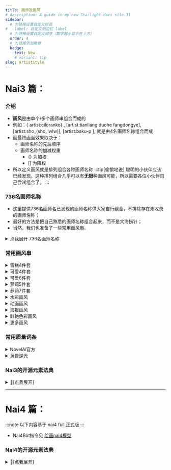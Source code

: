 ```yaml
---
title: 画师及画风
# description: A guide in my new Starlight docs site.11
sidebar:
  # 为链接设置自定义标签
#   label: 自定义侧边栏 label
  # 为链接设置自定义顺序（数字越小显示在上方）
  order: 4
  # 为链接添加徽章
  badge:
    text: New
    # variant: tip
slug: ArtistStyle
---
```


# Nai3 篇：

### 介绍
- **画风**是由单个/多个画师串组合而成的
- 例如：\{ artist:ciloranko\} , [artist:tianliang duohe fangdongye], [artist:sho_(sho_lwlw)], [artist:baku-p ],  就是由4名画师名称组合而成
- 而最终画面效果取决于：
  - 画师名称的先后顺序
  - 画师名称的加减权重
    - \{\} 为加权
    - [] 为降权
- 所以定义画风就是排列组合各种画师名称
:::tip[偷偷地说]
聪明的小伙伴应该已经发现，这种排列组合几乎可以有**无限**种画风可能，所以需要各位小伙伴自己尝试组合了。
:::


### 736名画师名称
- 这里提供736名画师名已发现的画师名称供大家自行组合，不排除存在未收录的画师名称；
- 最好的方法是把自己熟悉的画师名称组合起来，而不是大海捞针；
- 当然，我们也准备了一些[常用画风串](#常用画风串)。

<details>
<summary>点我展开 736名画师名称</summary>

:::danger[注意！]
仅供群友查阅，未经允许谢绝转载
:::

```text title="736名画师名称"
artist:ciloranko,
artist:tianliang_duohe_fangdongye,
artist:ningen_mame,
artist:sho_(sho_lwlw),
artist:rhasta,
artist:wlop,
artist:kedama_milk,
artist:ask_(askzy),
artist:as109,
artist:mika_pikazo,
artist:ke-ta,
artist:WANKE,
artist:fuzichoco,
artist:modare,
artist:onineko,
artist:yoneyama_mai,
artist:reoen,
artist:chen_bin,
artist:kawacy,
artist:mignon,
artist:hiten,
artist:ATDAN,
artist:miv4t,
artist:henreader,
artist:sy4,
artist:rei_(sanbonzakura),
artist:mochizuki_kei,
artist:Rella,
artist:anmi,
artist:tidsean,
artist:minaba_hideo,
artist:akizero1510,
artist:cierra_(ra-bit),
artist:kantoku,
artist:cogecha,
artist:ogipote,
artist:kazutake_hazano,
artist:fujiyama,
artist:omone_hokoma_agm,
artist:amazuyu_tatsuki,
artist:toosaka_asagi,
artist:fkey,
artist:miyuki_(miyuki0529),
artist:hitomaru,
artist:alphonse_(white_datura),
artist:akakura,
artist:sheya,
artist:gomzi,
artist:kousaki_rui,
artist:cutesexyrobutts,
artist:liduke,
artist:40hara,
artist:ikeuchi_tanuma,
artist:konya_karasue,
artist:lam_(ramdayo),
artist:nardack,
artist:xinzoruo,
artist:icomochi,
artist:phantom_ix_row,
artist:namie,
artist:pigeon666,
artist:demizu_posuka,
artist:onono_imoko,
artist:shion_(mirudakemann),
artist:rurudo,
artist:binggong_asylum,
artist:tokkyu,
artist:asakuraf,
artist:kuzuvine,
artist:jyt,
artist:maccha_(mochancc),
artist:hxxg,
artist:fagi_(kakikaki),
artist:yoshida_akihiko,
artist:chiaroscuro,
artist:you_shimizu,
artist:kukka,
artist:infukun,
artist:kaamin_(mariarose753),
artist:ishiyumi,
artist:naga_u,
artist:tyakomes,
artist:momoco,
artist:Torino,
artist:houkisei,
artist:yushe_quetzalli,
artist:dino_(dinoartforame),
artist:meion,
artist:yuuhagi_(amaretto-no-natsu),
artist:quasarcake,
artist:fajyobore,
artist:hiro_(dismaless),
artist:miyase_mahiro,
artist:piromizu,
artist:shimatani_azu,
artist:maeka_(kumaekake),
artist:ru_zhai,
artist:shanyao_jiang_tororo,
artist:ryou(ryoutarou),
artist:alchemaniac,
artist:karasu_raven,
artist:hoji(hooooooooji1029),
artist:kinhasu,
artist:momoko_(momopoco),
artist:yuuji_(and),
artist:milk_panda,
artist:yoshinari_you,
artist:baku-p,
artist:zhibuji_loom,
artist:asanagi,
artist:piyodera_mucha,
artist:eufoniuz,
artist:banishment,
artist:mikozin,
artist:yonchan,
artist:pottsness,
artist:shiro9jira,
artist:xilmo,
artist:tsubasa_tsubasa,
artist:redrop,
artist:aki99,
artist:dishwasher1910,
artist:potg(piotegu),
artist:nikorashi-ka,
artist:katahira_masashi,
artist:mikaze_oto,
artist:enkyo_yuuichirou,
artist:ohisashiburi,
artist:gusha_s,
artist:hews,
artist:noyu_(noyu23386566),
artist:nekojira,
artist:zuizi,
artist:observerz,
artist:u_u_zan,
artist:necomi,
artist:ashima_takumi,
artist:hisona_(suaritesumi),
artist:milkychu,
artist:sofra,
artist:yamakawa,
artist:nonco,
artist:daizu_(melon-lemon),
artist:refeia,
artist:sakura_(39ra),
artist:simao_(x_x36131422),
artist:misaka_12003-gou,
artist:cui_(jidanhaidaitang),
artist:nixeu,
artist:bee_(deadflow),
artist:beni_shake,
artist:toi8,
artist:shexyo,
artist:fishine,
artist:ireading,
artist:timbougami,
artist:butterchalk,
artist:happoubi_jin,
artist:rebecca_(keinelove),
artist:mamimi_(mamamimi),
artist:yago8_pp3,
artist:murata_range,
artist:morino_hon,
artist:harada_takehito,
artist:taitai,
artist:luicent,
artist:sumiyao_(amam),
artist:astg,
artist:yamamomo_(plank),
artist:blue-senpai,
artist:tsukareta_san,
artist:aikome_(haikome),
artist:kurumi_(recycllamo),
artist:nekoda_(maoda),
artist:healthyman,
artist:Morikura_En,
artist:wagashi_(dagashiya),
artist:himura_kiseki,
artist:tachikawa_mushimaro,
artist:novelace,
artist:shigure_ui,
artist:alpha_(alpha91),
artist:sencha_(senchat),
artist:say_hana,
artist:dungeon_meshi,
artist:konbu_wakame,
artist:menyoujan,
artist:alp,
artist:murata_yuusuke,
artist:QYS3,
artist:hisakata_souji,
artist:achiki,
artist:skyrick9413,
artist:ishikei,
artist:mashiro_shiki,
artist:silvertsuki,
artist:OKAZU,
artist:chyoel,
artist:norza,
artist:yd_(orange_maru),
artist:rucaco,
artist:himitsu_(hi_mi_tsu_2),
artist:yumenouchi_chiharu,
artist:azuuru,
artist:djheycha,
artist:ponzu(catponz),
artist:stu_dts,
artist:Kyokucho,
artist:kamitoge_supino,
artist:kitaku_(nakamachi_machi),
artist:mandrill,
artist:parsley-f,
artist:dsmile,
artist:ebimomo,
artist:shuri_(84k),
artist:echj,
artist:6_(yuchae),
artist:nadegata,
artist:k00s,
artist:naruse_hirofumi,
artist:quan_(kurisu_tina),
artist:agoto,
artist:popqn,
artist:ribiadan,
artist:qosic,
artist:deadnooodles,
artist:mamuru,
artist:shnva,
artist:ran'ou_(tamago_no_kimi),
artist:ayu_(mog),
artist:sasairebun,
artist:waterkuma,
artist:m_k,
artist:migolu,
artist:rune_(dualhart),
artist:fuya_(tempupupu),
artist:donguri_suzume,
artist:kaede_(sayappa),
artist:rinotuna,
artist:kokaki_mumose,
artist:risui_(suzu_rks),
artist:mochirong,
artist:sora_72-iro,
artist:gawako,
artist:watao,
artist:kase_daiki,
artist:toshizou_(0714),
artist:remsrar,
artist:hayana_neru,
artist:neco,
artist:rokita,
artist:puuzaki_puuna,
artist:mochi_(circle_rin),
artist:fumio_(rsqkr),
artist:huanxiang_heitu,
artist:creayus,
artist:wang_xi,
artist:kinta_(distortion),
artist:misaki12003,
artist:kitada_mo,
artist:bacius,
artist:beijuu,
artist:bukurote,
artist:songjikyo,
artist:shisantian,
artist:ttosom,
artist:KuroBlood,
artist:eip_(pepai),
artist:rukako,
artist:memmo,
artist:hoshi_(snacherubi),
artist:nibiiro_shizuka,
artist:shiratama_(shiratamaco),
artist:bm_tol,
artist:ebifurya,
artist:poco(asahi_age),
artist:nanase_nao,
artist:meito_(maze),
artist:qtonagi,
artist:itomugi-kun,
artist:fujima_takuya,
artist:null_(nyanpyoun),
artist:kani_biimu,
artist:hyouuma,
artist:mafuyu_(chibi21),
artist:mikami_mika,
artist:nuu_(nu-nyu),
artist:amaichi_esora,
artist:amashiro_natsuki,
artist:rubi-samaasanagi,
artist:toraishi_666,
artist:mvv,
artist:saku_usako_(rabbit),
artist:kanzakietc,
artist:sasa_onigiri,
artist:na_tarapisu153,
artist:gochisousama_(tanin050),
artist:takemori_shintarou,
artist:cool-kyou_shinja,
artist:kojima_takeshi,
artist:taketora_suzume,
artist:takeuchi_takashi,
artist:lambda_(kusowarota),
artist:cle_masahiro,
artist:yapo_(croquis_side),
artist:satou_kuuki,
artist:shiokonbu,
artist:zurikishi,
artist:ryota_(ry_o_ta),
artist:kylin,
artist:duoyuanjun,
artist:shimada_fumikane,
artist:ame_(uten_cancel),
artist:Endou_Okito,
artist:oyari_ashito,
artist:tira_27,
artist:void_0,
artist:ogata_tei,
artist:hong_bai,
artist:bigxixi,
artist:allenes,
artist:houraku,
artist:yuno385,
artist:mocha_(cotton),
artist:arsenixc,
artist:hagimorijia,
artist:asou_(asabu202),
artist:sarasadou_dan,
artist:shiina_kuro,
artist:john_kafka,
artist:yueko_(jiayue_wu),
artist:hagi_(ame_hagi),
artist:kuroduki_(pieat),
artist:maeda_hiroyuki,
artist:yutoka_mizu,
artist:suimya,
artist:noco,
artist:miwano_rag,
artist:bow_(bhp),
artist:doujinshi_doujin,
artist:kasumi_(skchkko),
artist:murakami_suigun,
artist:touzai(poppin_phl95),
artist:rolua,
artist:waka(wk4444),
artist:au_(d_elete),
artist:hito_komoru,
artist:zunta,
artist:komota_(kanyou_shoujo),
artist:tabi_(tabisumika),
artist:yuumei,
artist:rin_yuu,
artist:kawakami_masaki,
artist:koh_rd,
artist:k-suwabe,
artist:iuui,
artist:ajishio,
artist:marushin,
artist:solar_(happymonk),
artist:takatsuki_ichi,
artist:bbolalus,
artist:rin31153336,
artist:7010,
artist:yoru_nai,
artist:do_m_kaeru,
artist:hizuki_yayoi,
artist:nikaidou_kou,
artist:kannko_bokujou,
artist:suminagashi,
artist:mokufuu,
artist:koruri,
artist:saru,
artist:romi_(346_ura),
artist:mazjojo,
artist:xssh,
artist:si10ra,
artist:mountain_han,
artist:kahlua,
artist:gin00,
artist:muloli,
artist:higeneko,
artist:goma_satoshi,
artist:potetos7,
artist:azure_(capriccio),
artist:suzumi_(ccroquette),
artist:nanaken_nana,
artist:kotobuki_utage,
artist:shpo,
artist:umishima_senbon,
artist:gsusart,
artist:joman,
artist:shugao,
artist:komeshiro_kasu,
artist:maett,
artist:mo_(kireinamo),
artist:maki_keigo,
artist:maeshima_shigeki,
artist:ssambatea,
artist:miyoshi_yoshimi,
artist:natsuki_teru,
artist:nakano_maru,
artist:dede_(qwea_00000),
artist:takitarou,
artist:shuuko_(s_h_uuko),
artist:mura_karuki,
artist:shacho_(ko_no_ha),
artist:ocha_(popopogg),
artist:kaorihero,
artist:signalviolet,
artist:qi7pi,
artist:baocaizi,
artist:tobimura,
artist:misha_(ohds101),
artist:op_na_yarou,
artist:momose_(oqo),
artist:misekai_555,
artist:kita_senri,
artist:terrajin,
artist:13_(spice!!),
artist:tokiwa_midori_(kyokutou_funamushi),
artist:tama_(tama-s),
artist:tenobe,
artist:203wolves,
artist:matanonki,
artist:topia,
artist:poprication,
artist:barbarian_tk,
artist:nagishiro_mito,
artist:kazepana,
artist:terupancake,
artist:shimhaq,
artist:tsunako,
artist:rosuuri,
artist:shikimi_(yurakuru),
artist:nyum,
artist:rkrk,
artist:syhan,
artist:10mo,
artist:coyucom,
artist:shouu-kun,
artist:gearous,
artist:piripun,
artist:colis,
artist:ponytail_korosuke,
artist:hua_hua_de_meme,
artist:re_ghotion,
artist:hori_(hori_no_su),
artist:wata_(attaka_towel),
artist:saitou_naoki,
artist:koi_(koisan),
artist:idkuroi,
artist:haru_(hiyori-kohal),
artist:tachibana_roku,
artist:midori_foo,
artist:taesi,
artist:inudori,
artist:gya_(144),
artist:clear_glass_(mildmild1311),
artist:ookuma_nekosuke,
artist:gakky,
artist:hajika,
artist:deyui,
artist:kisaragi_yuu_(fallen_sky),
artist:ittokyu,
artist:ucmm,
artist:asatsuki_(fgfff),
artist:hanekoto,
artist:mappaninatta,
artist:kujou_karasuma,
artist:tetsurou_(fe+),
artist:ro\\xa0g\\xa0(oowack),
artist:sogawa,
artist:ainy,
artist:azuumori,
artist:myabit,
artist:miyuki_ruria,
artist:rui_(sugar3),
artist:criis-chan,
artist:aochoku,
artist:mamimu_(ko_cha_22),
artist:kouji_(campus_life),
artist:shirokitsune,
artist:kemachiku,
artist:hagoonha,
artist:haru_(nakajou-28),
artist:luke_(dydansgur),
artist:suisogenshi,
artist:namori,
artist:dadijiji,
artist:reitou_mikan,
artist:yuuka_nonoko,
artist:appleq,
artist:tsukinami_kousuke,
artist:tomozero,
artist:menma_(enaic31),
artist:hoojiro,
artist:turisasu,
artist:momiji_mao,
artist:aak,
artist:yukie_(kusaka_shi),
artist:mamyouda,
artist:miu_(miuuu_721),
artist:lamb-oic029,
artist:rariatto_(ganguri),
artist:keenh,
artist:huwari_(dnwls3010),
artist:mozukuzu_(manukedori),
artist:asazuki_norito,
artist:hyde_(tabakko),
artist:mendou_kusai,
artist:ett,
artist:niichi_(komorebi-palette),
artist:shichigatsu,
artist:akadako,
artist:swordsouls,
artist:sagami_jon,
artist:sui_(suizilla),
artist:dev_(dev0614),
artist:yoon_cook,
artist:nanoless,
artist:kz_oji,
artist:teshima_nari,
artist:yukataro,
artist:honlo,
artist:zuo_daoxing,
artist:yana_mori,
artist:massakasama,
artist:shashaki,
artist:ergot,
artist:nekoya_(liu),
artist:nekoume,
artist:yajuu,
artist:starshadowmagician,
artist:damda,
artist:saiguchi_otoufu,
artist:whoosaku,
artist:reddizen,
artist:sigm@,
artist:katsuobushi_(eba_games),
artist:amezawa_koma,
artist:uenomigi,
artist:kim_eb,
artist:e.o.,
artist:ini_(inunabe00),
artist:tunamayo_(dsasd751),
artist:cocozasa,
artist:mr.lime,
artist:ido_(teketeke),
artist:mochizuki_shiina,
artist:kame_(kamepan44231),
artist:yunamaro,
artist:nekotoufu,
artist:hekiga_(freelot),
artist:jill_07km,
artist:matanukinuki,
artist:kanikama,
artist:sincos,
artist:kouyafu,
artist:atte_nanakusa,
artist:loliconder,
artist:meinoss,
artist:nekonyan,
artist:x,
artist:band-width,
artist:e10,
artist:tooo,
artist:tamanoi_peromekuri,
artist:mx2j,
artist:kobuichi,
artist:tinker_bell,
artist:wasabi_(sekai),
artist:narduck,
artist:kimishima_ao,
artist:Mizumizuni,
artist:kankan33333,
artist:muk_monsieur,
artist:suitenan,
artist:miraa_(chikurin),
artist:isshi_pyuma,
artist:s16xue,
artist:sorairo_len,
artist:dango_(uni_520),
artist:meyoco,
artist:yuzuna99,
artist:yokochou,
artist:bai_lao_shu,
artist:nopossumachine,
artist:amonitto,
artist:falin_thorden,
artist:sawkm,
artist:da_mao_banlangen,
artist:choco_(chocolate_shop),
artist:Fuumi,
artist:Shirabi,
artist:Sayori,
artist:Ichihi,
artist:shoshika8888888,
artist:kurarome,
artist:haneru,
artist:asakai_mocchinu,
artist:monikano,
artist:hakaba_(dairiseki),
artist:shironekoban,
artist:hidulume,
artist:meunhongcha,
artist:jonylaser,
artist:kazuhiro_(tiramisu),
artist:shengtian,
artist:nopetroto,
artist:namiorii,
artist:darklux,
artist:rotroto,
artist:namagome_negi,
artist:shimejinameko,
artist:freng,
artist:riri,
artist:weri,
artist:sciamano240,
artist:pukara,
artist:noah_(tettsui-sole),
artist:OlchaS,
artist:kidmo,
artist:melon22,
artist:kincora,
artist:batako,
artist:38,
artist:kunaboto,
artist:elun_(meido),
artist:kakure_eria,
artist:Jonpei,
artist:icecake,
artist:qizhu,
artist:reeh_(yukuri130),
artist:hougu_souji,
artist:umezawa_itte,
artist:wenquangua,
artist:dokuro_deluxe,
artist:csyday,
artist:mimoza_(96mimo414),
artist:shirable_shiki,
artist:maiqo,
artist:jacknife,
artist:you_guo_chaocai,
artist:douya_(233),
artist:fenrir_(fenriluuu),
artist:gorgeous_mushroom,
artist:yaegashi_nan,
artist:aka_kan,
artist:dm_(dai_miao),
artist:rororogi_mogera,
artist:ideolo,
artist:nababa,
artist:pumpkinspicelatte,
artist:ruton-niki,
artist:asciamano240,
artist:ZED,
artist:carbon12th,
artist:ayagi_daifuku,
artist:usashiro_mani,
artist:phtharticpaul,
artist:Ito_Junji,
artist:atsuage_(kakinop),
artist:tsujii_ruki,
artist:sukja,
artist:takejun,
artist:zantyarz,
artist:saitou_natsuki,
artist:ayul_(ayulneri_92),
artist:yuyu_(yuyuworks),
artist:porforever,
artist:mogumo,
artist:shuz,
artist:saintshiro,
artist:ratatatat74,
artist:harogen_pabirion,
artist:shiroshi_(denpa_eshidan),
artist:kanda_done,
artist:eta,
artist:bison_cangshu,
artist:yunsang,
artist:redi_(rasec_asdjh),
artist:jima,
artist:sarcophage,
artist:bilibili_xiaolu,
artist:Yuko_Shimizu,
artist:kurahana_chinatsu,
artist:ixima,
artist:araki_hirohiko,
artist:tandohark,
artist:muchi_maro,
artist:itou_tatsuya,
artist:hungry_clicker,
artist:imaishi_hiroyuki,
artist:mdf_an,
artist:cha_chya,
artist:ichika_(ichika87),
artist:leviathan_(hikinito0902),
artist:reoenl,
artist:sakimori_(hououbds),
artist:muuran,
artist:nanmokaken,
artist:tokiame,
artist:nineo,
artist:senryoko,
artist:sky_cappuccino,
artist:yuzuyomogi,
artist:riyo_(lyomsnpmp),
artist:kaneko_(bblogtinhan),
artist:xiujia_yihuizi,
artist:shinapuu,
artist:rosumerii,
artist:kishiyo,
artist:ao+beni,
artist:marumoru,
artist:gweda,
artist:kyockcho,
artist:blade_(galaxist),
artist:musashi_(detks),
artist:tomose_shunsaku,
artist:missile228,
artist:kaigen_1025,
artist:nanashi_(nlo),
artist:lm7(op-center),
artist:kuromiya,
artist:avogado6,
artist:tony_taka,
artist:miyo_(ranthath),
artist:daifuku_mame_(kageroudt33),
artist:lpip,
artist:kaninn,
artist:Kinty,
artist:kinako,
artist:tiv,
artist:ixy,
artist:Bae.c,
artist:fangdan_runiu,
```

</details>


### 常用画风串
<details>
<summary>雪糕4件套</summary>

![](../../../assets/artist_img/雪糕4件套_画风.webp)
artist: ciloranko, [Artist: Sho_(sho_LWLW)], [Artist: baku-p], [Artist: Tsubasa_tsubasa],

</details>

<details>
<summary>可爱4件套</summary>

![](../../../assets/artist_img/可爱4件套_画风.webp)
artist:ciloranko , [artist:sho_(sho_lwlw)], [[artist:tianliang_duohe_fangdongye]],[[[[[[artist:kani_biimu]]]]]]

</details>

<details>
<summary>可爱6件套</summary>

![](../../../assets/artist_img/可爱6件套_画风.webp)
artist:ciloranko, [artist:tianliang duohe fangdongye], [artist:sho_(sho_lwlw)], [artist:baku-p], [artist:aki99],

</details>

<details>

<summary>萝莉5件套</summary>

![](../../../assets/artist_img/萝莉5件套_画风.webp)
artist:ciloranko, [artist:tianliang duohe fangdongye], [artist:sho_(sho_lwlw)], [artist:baku-p], [artist:tsubasa_tsubasa],

</details>

<details>
<summary>萝莉7件套</summary>

![](../../../assets/artist_img/萝莉7件套_画风.webp)
artist: ciloranko, [artist: tianliang duohe fangdongye], [artist: sho_(sho_lwlw)], [artist: baku-p], [artist:tsubasa_tsubasa], [[artist:as109]], [[artist:rhasta]],

</details>

<details>
<summary>水彩画风</summary>

![](../../../assets/artist_img/水彩画风_画风.webp)
\{hokori sakuni\}, \{ciloranko\}, \{ke-ta\}, \{houkisei\},\{kedama milk\},

</details>

<details>
<summary>动画画风</summary>

![](../../../assets/artist_img/动画画风_画风.webp)
artist:pu hua, artist:shiratamaco, artist:tianliang duohe fangdongye, 

</details>

<details>
<summary>海报画风</summary>

![](../../../assets/artist_img/海报画风_画风.webp)
artist:ciloranko, \{artist:menthako\}, \{artist:tianliang duohe fangdongye\}, [artist:sho (sho lwlw)], [artist:baku-p], [[[artist:tsubasa tsubasa]]], artist: kemo camotli,

</details>

<details>
<summary>鲜艳色彩画风</summary>

![](../../../assets/artist_img/鲜艳色彩画风_画风.webp)
[artist:ningen_mame], \{\{\{ciloranko}}}, [artist:sho_(sho_lwlw)], [[artist:rhasta]], [artist:wlop], [artist:ke-ta],

</details>

<details>
<summary>更多画风</summary>

（请潜伏在[群里](/aboutus)获取）
![广子](../../../assets/教程中图片/广子.jpg)

</details>

### 常用质量词条

<details>
<summary>NovelAi官方</summary>

best quality, amazing quality, very aesthetic,absurdres

</details>

<details>
<summary>黄昏逆光</summary>

realistic,reverse light,golden light, best quality, amazing quality, very aesthetic,absurdres

</details>

### Nai3的开源元素法典

<details>
<summary>🍓[点我展开]</summary>
<LinkCard
  title="Nai3Bot教程"
  description="与本网站同源"
  href="https://docs.qq.com/sheet/DZWx4cmtudEdiem9w"
/><LinkCard
  title="300画风法典"
  description="NAI3画风收集和研究"
  href="https://docs.qq.com/sheet/DZWZMemxNZkpVR0VB"
/>
<LinkCard
  title="精简200画师法典"
  description="本表格为精简版纯粹的个人向榜单，内容有不可避的不完善和偏向性等问题"
  href="https://docs.qq.com/sheet/DSUd5eGRCZ0tFcGZJ"
/>
<LinkCard
  title="500画风-NovelAI V3示例"
  description="1.感谢群友们的辛苦付出，经过漫长的测试、整理、编辑，本书于2023年12月5日全面开放。"
  href="https://docs.qq.com/doc/DRFdnb01mQXVBUm12"
/>
<LinkCard
  title="N3tag组合整理"
  description="包含画风、服装、动作等"
  href="https://docs.google.com/spreadsheets/d/1Cmow8ztf5YWyT90lVKSy50d6UN5nQ3TqRRIusP4MyFo/edit?pli=1&gid=737019672#gid=737019672"
/>
<LinkCard
  title="15000张画师参考图片网盘"
  description="2024年1月8日统一的生成參數重新生成了所有樣本"
  href="https://mega.nz/folder/AE8mFI4Z#t2A1tm6HYiXOHOj9Fk8Ncw"
/>
<LinkCard
  title="元素法典第一~五卷"
  description="这是一本免费、开源的法典"
  href="https://docs.qq.com/doc/DWGh4QnZBVlJYRkly"
/>
<LinkCard
  title="NovelAiV3-人物tags"
  description="本文档部分借鉴AI模型博物馆作品《人物tag》"
  href="https://docs.qq.com/sheet/DRFBYSHNoUkRqZlVv?tab=BB08J2"
/>


</details>

---

# Nai4 篇：

:::note
以下内容基于 nai4 full 正式版
:::

- Nai4Bot指令见 [绘画nai4模型](../nai3bot指南/绘画nai4模型/#bot指令)

### Nai4的开源元素法典

<details>
<summary>🍈[点我展开]</summary>


<LinkCard
  title="Nai4画风测试1"
  description="基于nai4预览版"
  href="https://docs.qq.com/sheet/DRHFZbHV2eW9JWkFN"
/>


<LinkCard
  title="Nai4画风测试2"
  description="基于nai4 full正式版"
  href="https://docs.google.com/spreadsheets/d/e/2PACX-1vSNQvkv6vK5C12DeLm8FZQQUKkWgKZ3c_XAztLJ2XZ67u8OxwM0dJ50HQf55y31MVd6j3iXkX2Wk7T_/pubhtml#"
/>


<LinkCard
  title="NoobAI-XL画风1"
  description="NoobAI-XL V-Pred 1.0 Version 画风对比"
  href="https://noobai.wall-breaker-no4.xyz/batch/noobai-xl-vpred-1"
/>

</details>


